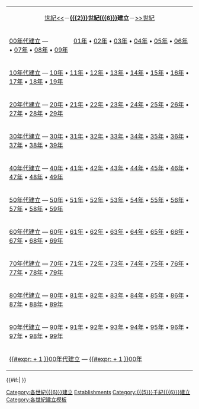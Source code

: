 <includeonly>
{| id="toc" class="toc" style="margin-left:auto; margin-right:auto;"
| style="text-align:center;" | [[:category:{{{3}}}世紀{{{6}}}建立|{{{3}}}世紀<<]]－'''[[{{{2}}}世紀]][[{{{6}}}]]建立'''－[[:category:{{{4}}}世紀{{{6}}}建立|>>{{{4}}}世紀]]
|-
|[[:Category:{{{1}}}00年代{{{6}}}建立|{{{1}}}00年代{{{6}}}建立]] &mdash; &nbsp; &nbsp; &nbsp; &nbsp; &nbsp;&nbsp; &nbsp; &nbsp; [[:Category:{{{1}}}01年{{{6}}}建立|{{{1}}}01年]] • [[:Category:{{{1}}}02年{{{6}}}建立|{{{1}}}02年]] • [[:Category:{{{1}}}03年{{{6}}}建立|{{{1}}}03年]] • [[:Category:{{{1}}}04年{{{6}}}建立|{{{1}}}04年]] • [[:Category:{{{1}}}05年{{{6}}}建立|{{{1}}}05年]] • [[:Category:{{{1}}}06年{{{6}}}建立|{{{1}}}06年]] • [[:Category:{{{1}}}07年{{{6}}}建立|{{{1}}}07年]] • [[:Category:{{{1}}}08年{{{6}}}建立|{{{1}}}08年]] • [[:Category:{{{1}}}09年{{{6}}}建立|{{{1}}}09年]]
|-
|[[:Category:{{{1}}}10年代{{{6}}}建立|{{{1}}}10年代{{{6}}}建立]] &mdash; [[:Category:{{{1}}}10年{{{6}}}建立|{{{1}}}10年]] • [[:Category:{{{1}}}11年{{{6}}}建立|{{{1}}}11年]] • [[:Category:{{{1}}}12年{{{6}}}建立|{{{1}}}12年]] • [[:Category:{{{1}}}13年{{{6}}}建立|{{{1}}}13年]] • [[:Category:{{{1}}}14年{{{6}}}建立|{{{1}}}14年]] • [[:Category:{{{1}}}15年{{{6}}}建立|{{{1}}}15年]] • [[:Category:{{{1}}}16年{{{6}}}建立|{{{1}}}16年]] • [[:Category:{{{1}}}17年{{{6}}}建立|{{{1}}}17年]] • [[:Category:{{{1}}}18年{{{6}}}建立|{{{1}}}18年]] • [[:Category:{{{1}}}19年{{{6}}}建立|{{{1}}}19年]]
|-
|[[:Category:{{{1}}}20年代{{{6}}}建立|{{{1}}}20年代{{{6}}}建立]] &mdash; [[:Category:{{{1}}}20年{{{6}}}建立|{{{1}}}20年]] • [[:Category:{{{1}}}21年{{{6}}}建立|{{{1}}}21年]] • [[:Category:{{{1}}}22年{{{6}}}建立|{{{1}}}22年]] • [[:Category:{{{1}}}23年{{{6}}}建立|{{{1}}}23年]] • [[:Category:{{{1}}}24年{{{6}}}建立|{{{1}}}24年]] • [[:Category:{{{1}}}25年{{{6}}}建立|{{{1}}}25年]] • [[:Category:{{{1}}}26年{{{6}}}建立|{{{1}}}26年]] • [[:Category:{{{1}}}27年{{{6}}}建立|{{{1}}}27年]] • [[:Category:{{{1}}}28年{{{6}}}建立|{{{1}}}28年]] • [[:Category:{{{1}}}29年{{{6}}}建立|{{{1}}}29年]]
|-
|[[:Category:{{{1}}}30年代{{{6}}}建立|{{{1}}}30年代{{{6}}}建立]] &mdash; [[:Category:{{{1}}}30年{{{6}}}建立|{{{1}}}30年]] • [[:Category:{{{1}}}31年{{{6}}}建立|{{{1}}}31年]] • [[:Category:{{{1}}}32年{{{6}}}建立|{{{1}}}32年]] • [[:Category:{{{1}}}33年{{{6}}}建立|{{{1}}}33年]] • [[:Category:{{{1}}}34年{{{6}}}建立|{{{1}}}34年]] • [[:Category:{{{1}}}35年{{{6}}}建立|{{{1}}}35年]] • [[:Category:{{{1}}}36年{{{6}}}建立|{{{1}}}36年]] • [[:Category:{{{1}}}37年{{{6}}}建立|{{{1}}}37年]] • [[:Category:{{{1}}}38年{{{6}}}建立|{{{1}}}38年]] • [[:Category:{{{1}}}39年{{{6}}}建立|{{{1}}}39年]]
|-
|[[:Category:{{{1}}}40年代{{{6}}}建立|{{{1}}}40年代{{{6}}}建立]] &mdash; [[:Category:{{{1}}}40年{{{6}}}建立|{{{1}}}40年]] • [[:Category:{{{1}}}41年{{{6}}}建立|{{{1}}}41年]] • [[:Category:{{{1}}}42年{{{6}}}建立|{{{1}}}42年]] • [[:Category:{{{1}}}43年{{{6}}}建立|{{{1}}}43年]] • [[:Category:{{{1}}}44年{{{6}}}建立|{{{1}}}44年]] • [[:Category:{{{1}}}45年{{{6}}}建立|{{{1}}}45年]] • [[:Category:{{{1}}}46年{{{6}}}建立|{{{1}}}46年]] • [[:Category:{{{1}}}47年{{{6}}}建立|{{{1}}}47年]] • [[:Category:{{{1}}}48年{{{6}}}建立|{{{1}}}48年]] • [[:Category:{{{1}}}49年{{{6}}}建立|{{{1}}}49年]]
|-
|[[:Category:{{{1}}}50年代{{{6}}}建立|{{{1}}}50年代{{{6}}}建立]] &mdash; [[:Category:{{{1}}}50年{{{6}}}建立|{{{1}}}50年]] • [[:Category:{{{1}}}51年{{{6}}}建立|{{{1}}}51年]] • [[:Category:{{{1}}}52年{{{6}}}建立|{{{1}}}52年]] • [[:Category:{{{1}}}53年{{{6}}}建立|{{{1}}}53年]] • [[:Category:{{{1}}}54年{{{6}}}建立|{{{1}}}54年]] • [[:Category:{{{1}}}55年{{{6}}}建立|{{{1}}}55年]] • [[:Category:{{{1}}}56年{{{6}}}建立|{{{1}}}56年]] • [[:Category:{{{1}}}57年{{{6}}}建立|{{{1}}}57年]] • [[:Category:{{{1}}}58年{{{6}}}建立|{{{1}}}58年]] • [[:Category:{{{1}}}59年{{{6}}}建立|{{{1}}}59年]]
|-
|[[:Category:{{{1}}}60年代{{{6}}}建立|{{{1}}}60年代{{{6}}}建立]] &mdash; [[:Category:{{{1}}}60年{{{6}}}建立|{{{1}}}60年]] • [[:Category:{{{1}}}61年{{{6}}}建立|{{{1}}}61年]] • [[:Category:{{{1}}}62年{{{6}}}建立|{{{1}}}62年]] • [[:Category:{{{1}}}63年{{{6}}}建立|{{{1}}}63年]] • [[:Category:{{{1}}}64年{{{6}}}建立|{{{1}}}64年]] • [[:Category:{{{1}}}65年{{{6}}}建立|{{{1}}}65年]] • [[:Category:{{{1}}}66年{{{6}}}建立|{{{1}}}66年]] • [[:Category:{{{1}}}67年{{{6}}}建立|{{{1}}}67年]] • [[:Category:{{{1}}}68年{{{6}}}建立|{{{1}}}68年]] • [[:Category:{{{1}}}69年{{{6}}}建立|{{{1}}}69年]]
|-
|[[:Category:{{{1}}}70年代{{{6}}}建立|{{{1}}}70年代{{{6}}}建立]] &mdash; [[:Category:{{{1}}}70年{{{6}}}建立|{{{1}}}70年]] • [[:Category:{{{1}}}71年{{{6}}}建立|{{{1}}}71年]] • [[:Category:{{{1}}}72年{{{6}}}建立|{{{1}}}72年]] • [[:Category:{{{1}}}73年{{{6}}}建立|{{{1}}}73年]] • [[:Category:{{{1}}}74年{{{6}}}建立|{{{1}}}74年]] • [[:Category:{{{1}}}75年{{{6}}}建立|{{{1}}}75年]] • [[:Category:{{{1}}}76年{{{6}}}建立|{{{1}}}76年]] • [[:Category:{{{1}}}77年{{{6}}}建立|{{{1}}}77年]] • [[:Category:{{{1}}}78年{{{6}}}建立|{{{1}}}78年]] • [[:Category:{{{1}}}79年{{{6}}}建立|{{{1}}}79年]]
|-
|[[:Category:{{{1}}}80年代{{{6}}}建立|{{{1}}}80年代{{{6}}}建立]] &mdash; [[:Category:{{{1}}}80年{{{6}}}建立|{{{1}}}80年]] • [[:Category:{{{1}}}81年{{{6}}}建立|{{{1}}}81年]] • [[:Category:{{{1}}}82年{{{6}}}建立|{{{1}}}82年]] • [[:Category:{{{1}}}83年{{{6}}}建立|{{{1}}}83年]] • [[:Category:{{{1}}}84年{{{6}}}建立|{{{1}}}84年]] • [[:Category:{{{1}}}85年{{{6}}}建立|{{{1}}}85年]] • [[:Category:{{{1}}}86年{{{6}}}建立|{{{1}}}86年]] • [[:Category:{{{1}}}87年{{{6}}}建立|{{{1}}}87年]] • [[:Category:{{{1}}}88年{{{6}}}建立|{{{1}}}88年]] • [[:Category:{{{1}}}89年{{{6}}}建立|{{{1}}}89年]]
|-
|[[:Category:{{{1}}}90年代{{{6}}}建立|{{{1}}}90年代{{{6}}}建立]] &mdash; [[:Category:{{{1}}}90年{{{6}}}建立|{{{1}}}90年]] • [[:Category:{{{1}}}91年{{{6}}}建立|{{{1}}}91年]] • [[:Category:{{{1}}}92年{{{6}}}建立|{{{1}}}92年]] • [[:Category:{{{1}}}93年{{{6}}}建立|{{{1}}}93年]] • [[:Category:{{{1}}}94年{{{6}}}建立|{{{1}}}94年]] • [[:Category:{{{1}}}95年{{{6}}}建立|{{{1}}}95年]] • [[:Category:{{{1}}}96年{{{6}}}建立|{{{1}}}96年]] • [[:Category:{{{1}}}97年{{{6}}}建立|{{{1}}}97年]] • [[:Category:{{{1}}}98年{{{6}}}建立|{{{1}}}98年]] • [[:Category:{{{1}}}99年{{{6}}}建立|{{{1}}}99年]]
|-
|[[:Category:{{#expr: {{{1}}} + 1 }}00年代{{{6}}}建立|{{#expr: {{{1}}} + 1 }}00年代{{{6}}}建立]] &mdash; [[:Category:{{#expr: {{{1}}} + 1 }}00年{{{6}}}建立|{{#expr: {{{1}}} + 1 }}00年]]
|}
{{Category see also if exists|{{{2}}}世紀{{{6}}}廢除}}

[[Category:各世紀{{{6}}}建立]]
[[Category:{{{2}}}世紀{{{6}}}|Establishments]]
[[Category:{{{2}}}世紀美國建立|{{{7}}}]]
{{#if:{{{5}}}| [[Category:{{{5}}}千紀{{{6}}}建立]]}}
</includeonly><noinclude>
[[Category:各世紀建立模板]]
{{documentation}}
</noinclude>